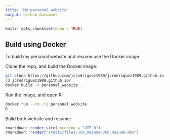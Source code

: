 ```yaml
---
title: "My personal website"
output: github_document
---
```


```r
knitr::opts_chunk$set(echo = TRUE)
```

## Build using Docker

To build my personal website and resume use the Docker image.

Clone the repo, and build the Docker image:

```bash
git clone https://github.com/jcrodriguez1989/jcrodriguez1989.github.io.git
cd jcrodriguez1989.github.io/
docker build -t personal_website .
```

Run the image, and open R:

```bash
docker run --rm -ti personal_website
R
```

Build both website and resume:

```r
rmarkdown::render_site(encoding = "UTF-8")
rmarkdown::render("static/files/JCR_Resume/JCR_Resume.Rmd")
```

